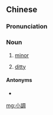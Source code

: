 {{also|小调}}
==Chinese==
{{zh-forms|s=小调}}

===Pronunciation===
{{zh-pron
|m=xiǎodiào
|c=siu2 diu6
|cat=n
}}

===Noun===
{{zh-noun}}

# {{lb|zh|music}} [[minor]]
# {{lb|zh|music}} [[ditty]]

====Antonyms====
* {{zh-l|大調}}

[[mg:小調]]